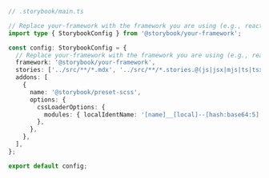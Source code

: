 ```ts
// .storybook/main.ts

// Replace your-framework with the framework you are using (e.g., react-webpack5, vue3-vite)
import type { StorybookConfig } from '@storybook/your-framework';

const config: StorybookConfig = {
  // Replace your-framework with the framework you are using (e.g., react-webpack5, vue3-vite)
  framework: '@storybook/your-framework',
  stories: ['../src/**/*.mdx', '../src/**/*.stories.@(js|jsx|mjs|ts|tsx)'],
  addons: [
    {
      name: '@storybook/preset-scss',
      options: {
        cssLoaderOptions: {
          modules: { localIdentName: '[name]__[local]--[hash:base64:5]' },
        },
      },
    },
  ],
};

export default config;
```
